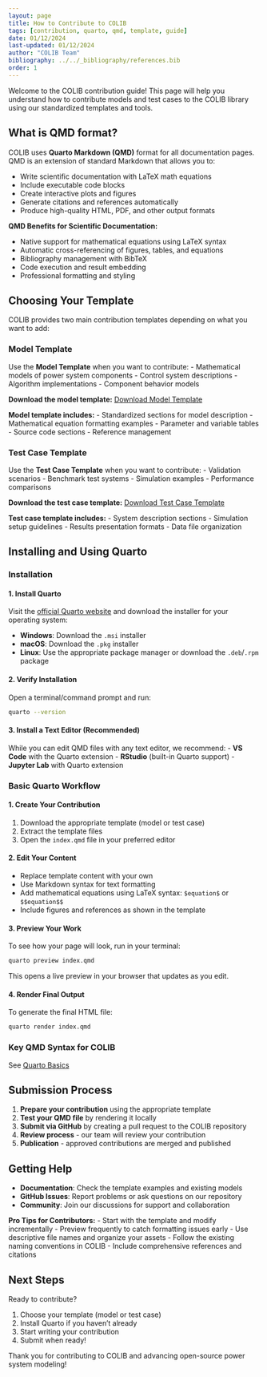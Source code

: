 ```yaml
---
layout: page 
title: How to Contribute to COLIB
tags: [contribution, quarto, qmd, template, guide]
date: 01/12/2024
last-updated: 01/12/2024
author: "COLIB Team"
bibliography: ../../_bibliography/references.bib
order: 1
---
```


Welcome to the COLIB contribution guide! This page will help you understand how to contribute models and test cases to the COLIB library using our standardized templates and tools.

## What is QMD format?

COLIB uses **Quarto Markdown (QMD)** format for all documentation pages. QMD is an extension of standard Markdown that allows you to:

- Write scientific documentation with LaTeX math equations
- Include executable code blocks
- Create interactive plots and figures
- Generate citations and references automatically
- Produce high-quality HTML, PDF, and other output formats

:::{.callout-note}
**QMD Benefits for Scientific Documentation:**

- Native support for mathematical equations using LaTeX syntax
- Automatic cross-referencing of figures, tables, and equations
- Bibliography management with BibTeX
- Code execution and result embedding
- Professional formatting and styling
:::

## Choosing Your Template

COLIB provides two main contribution templates depending on what you want to add:

### Model Template
Use the **Model Template** when you want to contribute:
- Mathematical models of power system components
- Control system descriptions
- Algorithm implementations
- Component behavior models

**Download the model template:**
<a href="../download/modelTemplate.zip" download="modelTemplate.zip">Download Model Template</a>

**Model template includes:**
- Standardized sections for model description
- Mathematical equation formatting examples
- Parameter and variable tables
- Source code sections
- Reference management

### Test Case Template
Use the **Test Case Template** when you want to contribute:
- Validation scenarios
- Benchmark test systems
- Simulation examples
- Performance comparisons

**Download the test case template:**
<a href="../download/testCaseTemplate.zip" download="testCaseTemplate.zip">Download Test Case Template</a>

**Test case template includes:**
- System description sections
- Simulation setup guidelines
- Results presentation formats
- Data file organization

## Installing and Using Quarto

### Installation

#### 1. Install Quarto
Visit the [official Quarto website](https://quarto.org/docs/get-started/) and download the installer for your operating system:

- **Windows**: Download the `.msi` installer
- **macOS**: Download the `.pkg` installer  
- **Linux**: Use the appropriate package manager or download the `.deb`/`.rpm` package

#### 2. Verify Installation
Open a terminal/command prompt and run:
```bash
quarto --version
```

#### 3. Install a Text Editor (Recommended)
While you can edit QMD files with any text editor, we recommend:
- **VS Code** with the Quarto extension
- **RStudio** (built-in Quarto support)
- **Jupyter Lab** with Quarto extension

### Basic Quarto Workflow

#### 1. Create Your Contribution
1. Download the appropriate template (model or test case)
2. Extract the template files
3. Open the `index.qmd` file in your preferred editor

#### 2. Edit Your Content
- Replace template content with your own
- Use Markdown syntax for text formatting
- Add mathematical equations using LaTeX syntax: `$equation$` or `$$equation$$`
- Include figures and references as shown in the template

#### 3. Preview Your Work
To see how your page will look, run in your terminal:
```bash
quarto preview index.qmd
```
This opens a live preview in your browser that updates as you edit.

#### 4. Render Final Output
To generate the final HTML file:
```bash
quarto render index.qmd
```

### Key QMD Syntax for COLIB
See [Quarto Basics](../quartoBasics/index.qmd)

## Submission Process

1. **Prepare your contribution** using the appropriate template
2. **Test your QMD file** by rendering it locally
3. **Submit via GitHub** by creating a pull request to the COLIB repository
4. **Review process** - our team will review your contribution
5. **Publication** - approved contributions are merged and published

## Getting Help

- **Documentation**: Check the template examples and existing models
- **GitHub Issues**: Report problems or ask questions on our repository
- **Community**: Join our discussions for support and collaboration

:::{.callout-tip}
**Pro Tips for Contributors:**
- Start with the template and modify incrementally
- Preview frequently to catch formatting issues early
- Use descriptive file names and organize your assets
- Follow the existing naming conventions in COLIB
- Include comprehensive references and citations
:::

## Next Steps

Ready to contribute? 

1. Choose your template (model or test case)
2. Install Quarto if you haven't already
3. Start writing your contribution
4. Submit when ready!

Thank you for contributing to COLIB and advancing open-source power system modeling!
